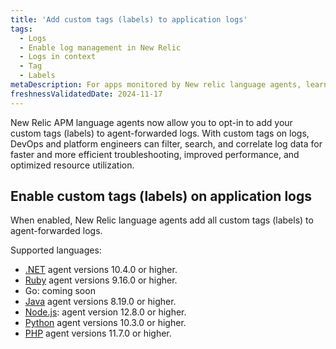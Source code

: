 ```yaml
---
title: 'Add custom tags (labels) to application logs'
tags:
  - Logs
  - Enable log management in New Relic
  - Logs in context
  - Tag
  - Labels
metaDescription: For apps monitored by New relic language agents, learn how to add custome tags (labels) to logs.
freshnessValidatedDate: 2024-11-17
---
```


New Relic APM language agents now allow you to opt-in to add your custom tags (labels) to agent-forwarded logs. 
With custom tags on logs, DevOps and platform engineers can filter, search, and correlate log data for faster and more efficient troubleshooting, improved performance, and optimized resource utilization.

## Enable custom tags (labels) on application logs

When enabled, New Relic language agents add all custom tags (labels) to agent-forwarded logs.

Supported languages:

* [.NET](/docs/apm/agents/net-agent/configuration/net-agent-configuration) agent versions 10.4.0 or higher.
* [Ruby](/docs.newrelic.com/docs/apm/agents/ruby-agent/configuration/ruby-agent-configuration/) agent versions 9.16.0 or higher.
* Go: coming soon
* [Java](/docs/apm/agents/java-agent/configuration/java-agent-configuration-config-file/) agent versions 8.19.0 or higher.
* [Node.js](/docs/apm/agents/nodejs-agent/installation-configuration/nodejs-agent-configuration): agent version 12.8.0 or higher.
* [Python](/docs/apm/agents/python-agent/configuration/python-agent-configuration) agent versions 10.3.0 or higher.
* [PHP](/docs/apm/agents/php-agent/configuration/php-agent-configuration/) agent versions 11.7.0 or higher.
